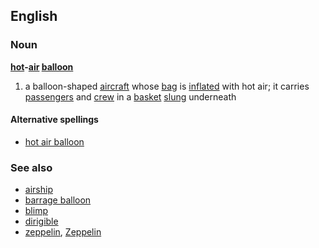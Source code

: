 ==English==
===Noun===
{{wikipediapar|hot air balloon}}
'''[[hot]]-[[air]] [[balloon]]'''
# a balloon-shaped [[aircraft]] whose [[bag]] is [[inflate]]d with hot air; it carries [[passenger]]s and [[crew]] in a [[basket]] [[slung]] underneath

====Alternative spellings====
*[[hot air balloon]]

===See also===
*[[airship]]
*[[barrage balloon]]
*[[blimp]]
*[[dirigible]]
*[[zeppelin]], [[Zeppelin]]